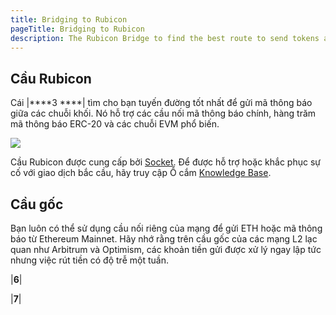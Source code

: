```yaml
---
title: Bridging to Rubicon
pageTitle: Bridging to Rubicon
description: The Rubicon Bridge to find the best route to send tokens across chains
---
```


## Cầu Rubicon

Cái |****3 ****| tìm cho bạn tuyến đường tốt nhất để gửi mã thông báo giữa các chuỗi khối. Nó hỗ trợ các cầu nối mã thông báo chính, hàng trăm mã thông báo ERC-20 và các chuỗi EVM phổ biến.

![](</assets/Bridge.png>)

Cầu Rubicon được cung cấp bởi [Socket](https://socket.tech/). Để được hỗ trợ hoặc khắc phục sự cố với giao dịch bắc cầu, hãy truy cập Ổ cắm [Knowledge Base](https://socketdottech.zendesk.com/hc/en-us).

## Cầu gốc

Bạn luôn có thể sử dụng cầu nối riêng của mạng để gửi ETH hoặc mã thông báo từ Ethereum Mainnet. Hãy nhớ rằng trên cầu gốc của các mạng L2 lạc quan như Arbitrum và Optimism, các khoản tiền gửi được xử lý ngay lập tức nhưng việc rút tiền có độ trễ một tuần.

|****6****|

|****7****|